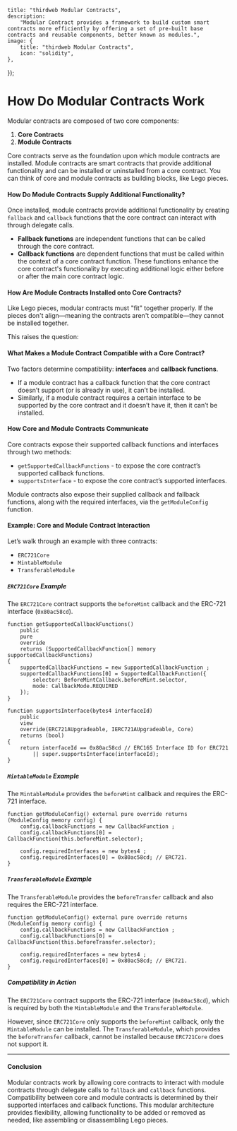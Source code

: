 
	title: "thirdweb Modular Contracts",
	description:
		"Modular Contract provides a framework to build custom smart contracts more efficiently by offering a set of pre-built base contracts and reusable components, better known as modules.",
	image: {
		title: "thirdweb Modular Contracts",
		icon: "solidity",
	},
});

# How Do Modular Contracts Work

Modular contracts are composed of two core components:

1. **Core Contracts**
2. **Module Contracts**

Core contracts serve as the foundation upon which module contracts are installed. Module contracts are smart contracts that provide additional functionality and can be installed or uninstalled from a core contract. You can think of core and module contracts as building blocks, like Lego pieces.

#### How Do Module Contracts Supply Additional Functionality?

Once installed, module contracts provide additional functionality by creating `fallback` and `callback` functions that the core contract can interact with through delegate calls.

- **Fallback functions** are independent functions that can be called through the core contract.
- **Callback functions** are dependent functions that must be called within the context of a core contract function. These functions enhance the core contract's functionality by executing additional logic either before or after the main core contract logic.

#### How Are Module Contracts Installed onto Core Contracts?

Like Lego pieces, modular contracts must "fit" together properly. If the pieces don't align—meaning the contracts aren't compatible—they cannot be installed together.

This raises the question:

#### What Makes a Module Contract Compatible with a Core Contract?

Two factors determine compatibility: **interfaces** and **callback functions**.

- If a module contract has a callback function that the core contract doesn’t support (or is already in use), it can’t be installed.
- Similarly, if a module contract requires a certain interface to be supported by the core contract and it doesn’t have it, then it can’t be installed.

#### How Core and Module Contracts Communicate

Core contracts expose their supported callback functions and interfaces through two methods:

- `getSupportedCallbackFunctions` - to expose the core contract’s supported callback functions.
- `supportsInterface` - to expose the core contract’s supported interfaces.

Module contracts also expose their supplied callback and fallback functions, along with the required interfaces, via the `getModuleConfig` function.

#### Example: Core and Module Contract Interaction

Let’s walk through an example with three contracts:
- `ERC721Core`
- `MintableModule`
- `TransferableModule`

##### `ERC721Core` Example

The `ERC721Core` contract supports the `beforeMint` callback and the ERC-721 interface (`0x80ac58cd`).

```solidity
function getSupportedCallbackFunctions()
	public
	pure
	override
	returns (SupportedCallbackFunction[] memory supportedCallbackFunctions)
{
	supportedCallbackFunctions = new SupportedCallbackFunction ;
	supportedCallbackFunctions[0] = SupportedCallbackFunction({
		selector: BeforeMintCallback.beforeMint.selector,
		mode: CallbackMode.REQUIRED
	});
}

function supportsInterface(bytes4 interfaceId)
	public
	view
	override(ERC721AUpgradeable, IERC721AUpgradeable, Core)
	returns (bool)
{
	return interfaceId == 0x80ac58cd // ERC165 Interface ID for ERC721
		|| super.supportsInterface(interfaceId);
}
```

##### `MintableModule` Example

The `MintableModule` provides the `beforeMint` callback and requires the ERC-721 interface.

```solidity
function getModuleConfig() external pure override returns (ModuleConfig memory config) {
	config.callbackFunctions = new CallbackFunction ;
	config.callbackFunctions[0] = CallbackFunction(this.beforeMint.selector);

	config.requiredInterfaces = new bytes4 ;
	config.requiredInterfaces[0] = 0x80ac58cd; // ERC721.
}
```

##### `TransferableModule` Example

The `TransferableModule` provides the `beforeTransfer` callback and also requires the ERC-721 interface.

```solidity
function getModuleConfig() external pure override returns (ModuleConfig memory config) {
	config.callbackFunctions = new CallbackFunction ;
	config.callbackFunctions[0] = CallbackFunction(this.beforeTransfer.selector);

	config.requiredInterfaces = new bytes4 ;
	config.requiredInterfaces[0] = 0x80ac58cd; // ERC721.
}
```

##### Compatibility in Action

The `ERC721Core` contract supports the ERC-721 interface (`0x80ac58cd`), which is required by both the `MintableModule` and the `TransferableModule`.

However, since `ERC721Core` only supports the `beforeMint` callback, only the `MintableModule` can be installed. The `TransferableModule`, which provides the `beforeTransfer` callback, cannot be installed because `ERC721Core` does not support it.

---

#### Conclusion

Modular contracts work by allowing core contracts to interact with module contracts through delegate calls to `fallback` and `callback` functions. Compatibility between core and module contracts is determined by their supported interfaces and callback functions. This modular architecture provides flexibility, allowing functionality to be added or removed as needed, like assembling or disassembling Lego pieces.
